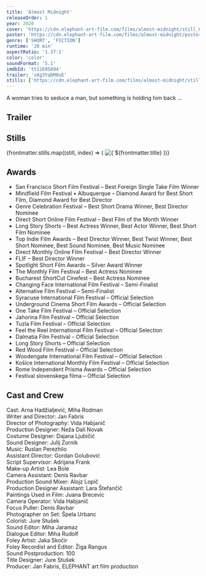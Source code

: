 ```yaml
---
title: 'Almost Midnight'
releaseOrder: 1
year: 2020
cover: 'https://cdn.elephant-art-film.com/films/almost-midnight/still_07.png'
poster: 'https://cdn.elephant-art-film.com/films/almost-midnight/poster.png'
genre: ['SHORT', 'FICTION']
runtime: '20 min'
aspectRatio: '1.37:1'
color: 'color'
soundFormat: '5.1'
imdbId: 'tt11695894'
trailer: 'uXg3YqbM0uE'
stills: ['https://cdn.elephant-art-film.com/films/almost-midnight/still_01.png', 'https://cdn.elephant-art-film.com/films/almost-midnight/still_04.png', 'https://cdn.elephant-art-film.com/films/almost-midnight/still_07.png', 'https://cdn.elephant-art-film.com/films/almost-midnight/still_08.png', 'https://cdn.elephant-art-film.com/films/almost-midnight/still_09.png']
---
```



A woman tries to seduce a man, but something is holding him back …

## Trailer

<YouTube id={frontmatter.trailer} class="md:mx-24 xl:mx-12 my-6" />

## Stills

<div class="grid grid-cols-1 sm:grid-cols-2 lg:grid-cols-3 gap-2">
    {frontmatter.stills.map((still, index) => (
        <img src={still} alt={`${frontmatter.title} - Still ${index}`} class="!my-0" />
    ))}
</div>

## Awards

- San Francisco Short Film Festival – Best Foreign Single Take Film Winner
- Mindfield Film Festival • Albuquerque – Diamond Award for Best Short Film, Diamond Award for Best Director
- Genre Celebration Festival – Best Short Drama Winner, Best Director Nominee
- Direct Short Online Film Festival – Best Film of the Month Winner
- Long Story Shorts – Best Actress Winner, Best Actor Winner, Best Short Film Nominee
- Top Indie Film Awards – Best Director Winner, Best Twist Winner, Best Short Nominee, Best Sound Nominee, Best Music Nominee
- Direct Monthly Online Film Festival – Best Director Winner
- FLIF – Best Director Winner
- Spotlight Short Film Awards – Silver Award Winner
- The Monthly Film Festival – Best Actress Nominee
- Bucharest ShortCut Cinefest – Best Actress Nominee
- Changing Face International Film Festival – Semi-Finalist
- Alternative Film Festival – Semi-Finalist
- Syracuse International Film Festival – Official Selection
- Underground Cinema Short Film Awards – Official Selection
- One Take Film Festival – Official Selection
- Jahorina Film Festival – Official Selection
- Tuzla Film Festival – Official Selection
- Feel the Reel International Film Festival – Official Selection
- Dalmatia Film Festival – Official Selection
- Long Story Shorts – Official Selection
- Red Wood Film Festival – Official Selection
- Woodengate International Film Festival – Official Selection
- Košice International Monthly Film Festival – Official Selection
- Rome Independent Prisma Awards – Official Selection
- Festival slovenskega filma – Official Selection

## Cast and Crew

<span class="font-light">Cast:</span> Arna Hadžialjević, Miha Rodman  
<span class="font-light">Writer and Director:</span> Jan Fabris  
<span class="font-light">Director of Photography:</span> Vida Habjanič  
<span class="font-light">Production Designer:</span> Neža Dali Novak  
<span class="font-light">Costume Designer:</span> Dajana Ljubičić  
<span class="font-light">Sound Designer:</span> Julij Zornik  
<span class="font-light">Music:</span> Ruslan Perezhilo  
<span class="font-light">Assistant Director:</span> Gordan Golubović  
<span class="font-light">Script Supervisor:</span> Adrijana Frank  
<span class="font-light">Make-up Artist:</span> Lea Bole  
<span class="font-light">Camera Assistant:</span> Denis Ravbar  
<span class="font-light">Production Sound Mixer:</span> Alojz Lopič  
<span class="font-light">Production Designer Assistant:</span> Lara Štefančič  
<span class="font-light">Paintings Used in Film:</span> Juana Brecevic  
<span class="font-light">Camera Operator:</span> Vida Habjanič  
<span class="font-light">Focus Puller:</span> Denis Ravbar  
<span class="font-light">Photographer on Set:</span> Špela Urbanc  
<span class="font-light">Colorist:</span> Jure Stušek  
<span class="font-light">Sound Editor:</span> Miha Jaramaz  
<span class="font-light">Dialogue Editor:</span> Miha Rudolf  
<span class="font-light">Foley Artist:</span> Jaka Skočir  
<span class="font-light">Foley Recordist and Editor:</span> Žiga Rangus  
<span class="font-light">Sound Postproduction:</span> 100  
<span class="font-light">Title Designer:</span> Jure Stušek  
<span class="font-light">Producer:</span> Jan Fabris, ELEPHANT art film production  
